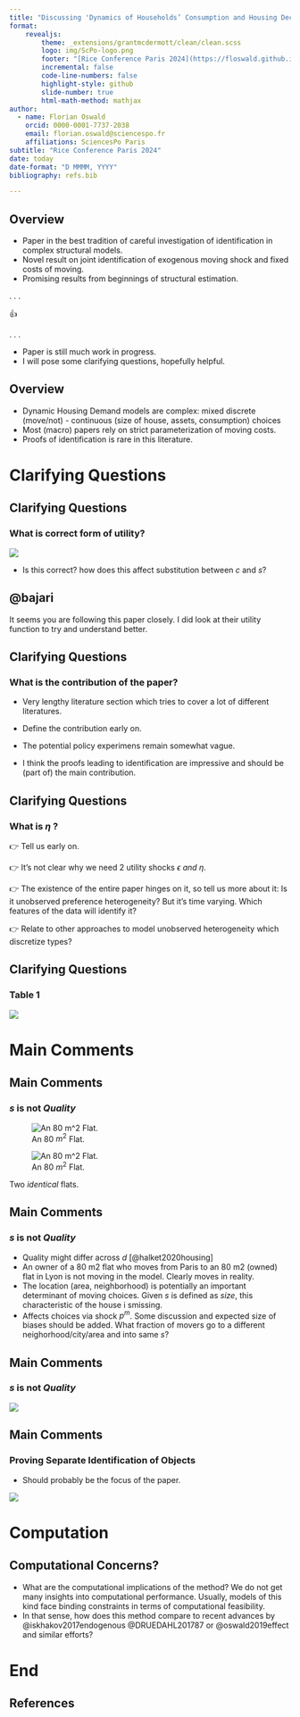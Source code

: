 ```yaml
---
title: "Discussing 'Dynamics of Households’ Consumption and Housing Decisions' by [Thierry Magnac](https://www.tse-fr.eu/fr/people/thierry-magnac) and [Christophe Bruneel](https://www.cbruneel.com/home)"
format: 
    revealjs:
        theme: _extensions/grantmcdermott/clean/clean.scss
        logo: img/ScPo-logo.png
        footer: "[Rice Conference Paris 2024](https://floswald.github.io/Bruneel-Magnac/)"
        incremental: false
        code-line-numbers: false
        highlight-style: github
        slide-number: true
        html-math-method: mathjax
author: 
  - name: Florian Oswald
    orcid: 0000-0001-7737-2038
    email: florian.oswald@sciencespo.fr
    affiliations: SciencesPo Paris
subtitle: "Rice Conference Paris 2024"
date: today
date-format: "D MMMM, YYYY"
bibliography: refs.bib

---
```



## Overview

* Paper in the best tradition of careful investigation of identification in complex structural models.
* Novel result on joint identification of exogenous moving shock and fixed costs of moving.
* Promising results from beginnings of structural estimation.

. . .

👍

. . .

* Paper is still much work in progress.
* I will pose some clarifying questions, hopefully helpful.

## Overview

* Dynamic Housing Demand models are complex: mixed discrete (move/not) - continuous (size of house, assets, consumption) choices 
* Most (macro) papers rely on strict parameterization of moving costs.
* Proofs of identification is rare in this literature.


# Clarifying Questions {background-color="#40666e"}

## Clarifying Questions

### What is correct form of utility?

![](img/utility.png)

* Is this correct? how does this affect substitution between $c$ and $s$? 

::: {.callout-tip}

# @bajari

It seems you are following this paper closely. I did look at their utility function to try and understand better.

:::



## Clarifying Questions

### What is the contribution of the paper?

* Very lengthy literature section which tries to cover a lot of different literatures. 
  
* Define the contribution early on. 

* The potential policy experimens remain somewhat vague. 

* I think the proofs leading to identification are impressive and should be (part of) the main contribution.


## Clarifying Questions

### What is $\eta$ ?


👉 Tell us early on. 

👉 It's not clear why we need 2 utility shocks $\epsilon$ _and_ $\eta$. 

👉 The existence of the entire paper hinges on it, so tell us more about it: Is it unobserved preference heterogeneity? But it's time varying. Which features of the data will identify it?

👉 Relate to other approaches to model unobserved heterogeneity which discretize types?


## Clarifying Questions

### Table 1 

![](img/table1.png)


# Main Comments {background-color="#40666e"}

## Main Comments

### $s$ is not _Quality_

::: {#fig-seloger layout-ncol=2}

![An 80 $m^2$ Flat.](img/seloger1.png){#fig-sl1}

![An 80 $m^2$ Flat.](img/seloger2.png){#fig-sl2}

Two _identical_ flats.
:::


## Main Comments

### $s$ is not _Quality_

* Quality might differ across $d$ [@halket2020housing]
* An owner of a 80 m2 flat who moves from Paris to an 80 m2 (owned) flat in Lyon is not moving in the model. Clearly moves in reality.
* The location (area, neighborhood) is potentially an important determinant of moving choices. Given $s$ is defined as _size_, this characteristic of the house i smissing. 
* Affects choices via shock $p^m$. Some discussion and expected size of biases should be added. What fraction of movers go to a different neighorhood/city/area and into same $s$?

## Main Comments

### $s$ is not _Quality_

![](img/figure1.png){fig-align="center"}


## Main Comments

### Proving Separate Identification of Objects

* Should probably be the focus of the paper.

![](img/figure6.png){fig-align="center"}




# Computation {background-color="#40666e"}

## Computational Concerns?

* What are the computational implications of the method? We do not get many insights into computational performance. Usually, models of this kind face binding constraints in terms of computational feasibility.
* In that sense, how does this method compare to recent advances by @iskhakov2017endogenous @DRUEDAHL201787 or @oswald2019effect and similar efforts?

  

# End





## References

::: {#refs}
:::
